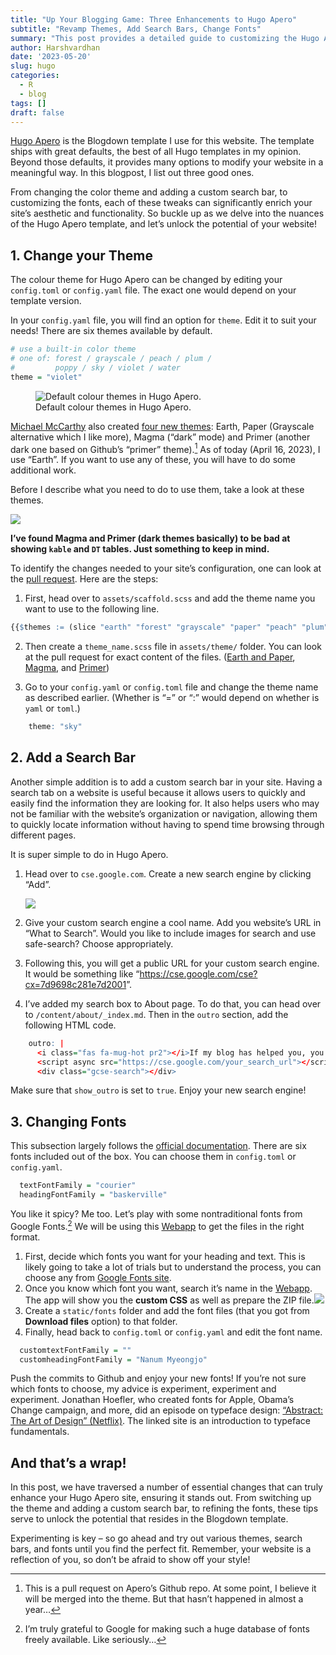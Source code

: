 ```yaml
---
title: "Up Your Blogging Game: Three Enhancements to Hugo Apero"
subtitle: "Revamp Themes, Add Search Bars, Change Fonts"
summary: "This post provides a detailed guide to customizing the Hugo Apero template, focusing on changing themes, adding a search bar, and altering fonts for a truly personalized blogging experience."
author: Harshvardhan
date: '2023-05-20'
slug: hugo
categories:
  - R
  - blog
tags: []
draft: false
---
```


[Hugo Apero](https://hugo-apero.netlify.app/) is the Blogdown template I use for this website. The template ships with great defaults, the best of all Hugo templates in my opinion. Beyond those defaults, it provides many options to modify your website in a meaningful way. In this blogpost, I list out three good ones.

From changing the color theme and adding a custom search bar, to customizing the fonts, each of these tweaks can significantly enrich your site's aesthetic and functionality. So buckle up as we delve into the nuances of the Hugo Apero template, and let's unlock the potential of your website!

## 1. Change your Theme

The colour theme for Hugo Apero can be changed by editing your `config.toml` or `config.yaml` file. The exact one would depend on your template version.

In your `config.yaml` file, you will find an option for `theme`. Edit it to suit your needs! There are six themes available by default.

```r
# use a built-in color theme
# one of: forest / grayscale / peach / plum /
#         poppy / sky / violet / water 
theme = "violet"
```

![Default colour themes in Hugo Apero.](images/Screenshot%202023-04-16%20at%2011.30.43%20PM.png)

[Michael McCarthy](https://github.com/mccarthy-m-g) also created [four new themes](https://github.com/hugo-apero/hugo-apero/pull/72): Earth, Paper (Grayscale alternative which I like more), Magma ("dark" mode) and Primer (another dark one based on Github's "primer" theme).[^1] As of today (April 16, 2023), I use "Earth". If you want to use any of these, you will have to do some additional work.

[^1]: This is a pull request on Apero's Github repo. At some point, I believe it will be merged into the theme. But that hasn't happened in almost a year...

Before I describe what you need to do to use them, take a look at these themes.

![](images/Screenshot%202023-04-16%20at%2011.53.16%20PM.png)

**I've found Magma and Primer (dark themes basically) to be bad at showing `kable` and `DT` tables. Just something to keep in mind.**

To identify the changes needed to your site's configuration, one can look at the [pull request](https://github.com/hugo-apero/hugo-apero/pull/72/commits). Here are the steps:

1.  First, head over to `assets/scaffold.scss` and add the theme name you want to use to the following line.

```r
{{$themes := (slice "earth" "forest" "grayscale" "paper" "peach" "plum" "poppy" "sky" "violet" "water")}}
```

2.  Then create a `theme_name.scss` file in `assets/theme/` folder. You can look at the pull request for exact content of the files. ([Earth and Paper](https://github.com/hugo-apero/hugo-apero/pull/72/commits/04735183ad6351badcaacabc86196752d899bf6b), [Magma](https://github.com/hugo-apero/hugo-apero/pull/72/commits/d0bd72003f2084357ec7af15cb1964b3c702fc33), and [Primer](https://github.com/hugo-apero/hugo-apero/pull/72/commits/909406f6c66269b33706fd735728784d861e5dd4))

3.  Go to your `config.yaml` or `config.toml` file and change the theme name as described earlier. (Whether is "=" or ":" would depend on whether is `yaml` or `toml`.)

```r
    theme: "sky"
```

## 2. Add a Search Bar

Another simple addition is to add a custom search bar in your site. Having a search tab on a website is useful because it allows users to quickly and easily find the information they are looking for. It also helps users who may not be familiar with the website's organization or navigation, allowing them to quickly locate information without having to spend time browsing through different pages.

It is super simple to do in Hugo Apero.

1.  Head over to `cse.google.com`. Create a new search engine by clicking "Add".

    ![](images/Screenshot%202023-05-05%20at%203.22.29%20PM.png)

2.  Give your custom search engine a cool name. Add you website's URL in "What to Search". Would you like to include images for search and use safe-search? Choose appropriately.

3.  Following this, you will get a public URL for your custom search engine. It would be something like "<https://cse.google.com/cse?cx=7d9698c281e7d2001>".

4.  I've added my search box to About page. To do that, you can head over to `/content/about/_index.md`. Then in the `outro` section, add the following HTML code.

```r
    outro: |
      <i class="fas fa-mug-hot pr2"></i>If my blog has helped you, you can [buy me a coffee](https://www.buymeacoffee.com/harsh17)!
      <script async src="https://cse.google.com/your_search_url"></script>
      <div class="gcse-search"></div>
```

Make sure that `show_outro` is set to `true`. Enjoy your new search engine!

## 3. Changing Fonts

This subsection largely follows the [official documentation](https://hugo-apero-docs.netlify.app/learn/fonts/). There are six fonts included out of the box. You can choose them in `config.toml` or `config.yaml`.

```r
  textFontFamily = "courier"
  headingFontFamily = "baskerville"
```

You like it spicy? Me too. Let's play with some nontraditional fonts from Google Fonts.[^2] We will be using this [Webapp](https://gwfh.mranftl.com/fonts) to get the files in the right format.

[^2]: I'm truly grateful to Google for making such a huge database of fonts freely available. Like seriously...

1.  First, decide which fonts you want for your heading and text. This is likely going to take a lot of trials but to understand the process, you can choose any from [Google Fonts site](https://fonts.google.com/).
2.  Once you know which font you want, search it's name in the [Webapp](https://gwfh.mranftl.com/fonts). The app will show you the **custom CSS** as well as prepare the ZIP file.![](images/Screenshot%202023-05-05%20at%203.41.19%20PM.png)
3.  Create a `static/fonts` folder and add the font files (that you got from **Download files** option) to that folder.
4.  Finally, head back to `config.toml` or `config.yaml` and edit the font name.

```r
  customtextFontFamily = ""
  customheadingFontFamily = "Nanum Myeongjo"
```

Push the commits to Github and enjoy your new fonts! If you're not sure which fonts to choose, my advice is experiment, experiment and experiment. Jonathan Hoefler, who created fonts for Apple, Obama's Change campaign, and more, did an episode on typeface design: ["Abstract: The Art of Design" (Netflix)](https://jonathanhoefler.com/documentary). The linked site is an introduction to typeface fundamentals.

## And that's a wrap!

In this post, we have traversed a number of essential changes that can truly enhance your Hugo Apero site, ensuring it stands out. From switching up the theme and adding a custom search bar, to refining the fonts, these tips serve to unlock the potential that resides in the Blogdown template.

Experimenting is key -- so go ahead and try out various themes, search bars, and fonts until you find the perfect fit. Remember, your website is a reflection of you, so don't be afraid to show off your style!
